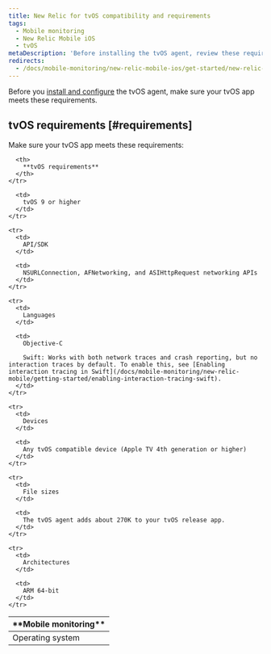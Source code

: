 ```yaml
---
title: New Relic for tvOS compatibility and requirements
tags:
  - Mobile monitoring
  - New Relic Mobile iOS
  - tvOS
metaDescription: 'Before installing the tvOS agent, review these requirements.'
redirects:
  - /docs/mobile-monitoring/new-relic-mobile-ios/get-started/new-relic-tvos-compatibility-requirements
---
```


Before you [install and configure](/docs/mobile-monitoring/new-relic-mobile-ios/tvos/tvos-installation-configuration) the tvOS agent, make sure your tvOS app meets these requirements.

## tvOS requirements [#requirements]

Make sure your tvOS app meets these requirements:

<table>
  <thead>
    <tr>
      <th width={200}>
        **Mobile monitoring**
      </th>

      <th>
        **tvOS requirements**
      </th>
    </tr>
  </thead>

  <tbody>
    <tr>
      <td>
        Operating system
      </td>

      <td>
        tvOS 9 or higher
      </td>
    </tr>

    <tr>
      <td>
        API/SDK
      </td>

      <td>
        NSURLConnection, AFNetworking, and ASIHttpRequest networking APIs
      </td>
    </tr>

    <tr>
      <td>
        Languages
      </td>

      <td>
        Objective-C

        Swift: Works with both network traces and crash reporting, but no interaction traces by default. To enable this, see [Enabling interaction tracing in Swift](/docs/mobile-monitoring/new-relic-mobile/getting-started/enabling-interaction-tracing-swift).
      </td>
    </tr>

    <tr>
      <td>
        Devices
      </td>

      <td>
        Any tvOS compatible device (Apple TV 4th generation or higher)
      </td>
    </tr>

    <tr>
      <td>
        File sizes
      </td>

      <td>
        The tvOS agent adds about 270K to your tvOS release app.
      </td>
    </tr>

    <tr>
      <td>
        Architectures
      </td>

      <td>
        ARM 64-bit
      </td>
    </tr>
  </tbody>
</table>
